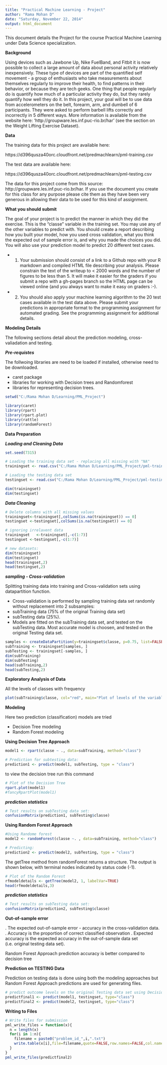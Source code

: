 ```yaml
---
title: "Practical Machine Learning - Project"
author: "Rama Mohan D"
date: "Saturday, November 22, 2014"
output: html_document
---
```


This document details the Project for the course Practical Machine Learning under Data Science specialization. 


**Background**

Using devices such as Jawbone Up, Nike FuelBand, and Fitbit it is now possible to collect a large amount of data about personal activity relatively inexpensively. These type of devices are part of the quantified self movement - a group of enthusiasts who take measurements about themselves regularly to improve their health, to find patterns in their behavior, or because they are tech geeks. One thing that people regularly do is quantify how much of a particular activity they do, but they rarely quantify how well they do it. In this project, your goal will be to use data from accelerometers on the belt, forearm, arm, and dumbell of 6 participants. They were asked to perform barbell lifts correctly and incorrectly in 5 different ways. More information is available from the website here: 'http://groupware.les.inf.puc-rio.br/har' (see the section on the Weight Lifting Exercise Dataset). 


**Data**


The training data for this project are available here: 

https://d396qusza40orc.cloudfront.net/predmachlearn/pml-training.csv

The test data are available here: 

https://d396qusza40orc.cloudfront.net/predmachlearn/pml-testing.csv

The data for this project come from this source: http://groupware.les.inf.puc-rio.br/har. If you use the document you create for this class for any purpose please cite them as they have been very generous in allowing their data to be used for this kind of assignment. 


**What you should submit**


The goal of your project is to predict the manner in which they did the exercise. This is the "classe" variable in the training set. You may use any of the other variables to predict with. You should create a report describing how you built your model, how you used cross validation, what you think the expected out of sample error is, and why you made the choices you did. You will also use your prediction model to predict 20 different test cases. 

- 1. Your submission should consist of a link to a Github repo with your R markdown and compiled HTML file describing your analysis. Please constrain the text of the writeup to < 2000 words and the number of figures to be less than 5. It will make it easier for the graders if you submit a repo with a gh-pages branch so the HTML page can be viewed online (and you always want to make it easy on graders :-).
- 2. You should also apply your machine learning algorithm to the 20 test cases available in the test data above. Please submit your predictions in appropriate format to the programming assignment for automated grading. See the programming assignment for additional details. 


**Modeling Details**


The following sections detail about the prediction modeling, cross-valiadation and testing. 


***Pre-requistes***

The follwoing libraries are need to be loaded if installed, otherwise need to be downloaded. 

- caret package
- libraries for working with Decision trees and Randomforest
- libraries for representing decision trees.


```r
setwd("C:/Rama Mohan D/Learning/PML_Project")

library(caret)
library(rpart)
library(rpart.plot)
library(rattle)
library(randomForest)
```

**Data Preparation**


***Loading and Cleaning Data***

```r
set.seed(7315)

# Loading the training data set - replacing all missing with "NA"
trainingset <- read.csv("C:/Rama Mohan D/Learning/PML_Project/pml-training.csv", na.strings=c("NA","#DIV/0!", ""))

# Loading the testing data set 
testingset <- read.csv("C:/Rama Mohan D/Learning/PML_Project/pml-testing.csv", na.strings=c("NA","#DIV/0!", ""))

dim(trainingset)
dim(testingset)

```


***Data Cleaning***

```r

# Delete columns with all missing values
trainingset<-trainingset[,colSums(is.na(trainingset)) == 0]
testingset <-testingset[,colSums(is.na(testingset)) == 0]

# ignoring irrelavent data 
trainingset   <-trainingset[,-c(1:7)]
testingset <-testingset[,-c(1:7)]

# new datasets:
dim(trainingset)
dim(testingset)
head(trainingset,2)
head(testingset,2)

```

***sampling - Cross-validation***

Splitting training data into training and Cross-validation sets using datapartition function.


- Cross-validation is performed by sampling training data set randomly without replacement into 2 subsamples: 
- subTraining data (75% of the original Training data set)
- subTesting data (25%).
- Models are fitted on the subTraining data set, and tested on the subTesting data. 
Most accurate model is choosen, and tested on the original Testing data set.


```r
samples <- createDataPartition(y=trainingset$classe, p=0.75, list=FALSE)
subTraining <- trainingset[samples, ] 
subTesting <- trainingset[-samples, ]
dim(subTraining)
dim(subTesting)
head(subTraining,2)
head(subTesting,2)
```

**Exploratory Analysis of Data**

All the levels of classes with frequency 

```r
plot(subTraining$classe, col="red", main="Plot of levels of the variable classe within the subTraining data set", xlab="classe levels", ylab="Frequency")
```

**Modeling**

Here two prediction (classification) models are tried 

- Decision Tree modeling
- Random Forest modeling


**Using Decision Tree Approach**

```r

model1 <- rpart(classe ~ ., data=subTraining, method="class")

# Prediction for subtesting data:
prediction1 <- predict(model1, subTesting, type = "class")

```

to view the decision tree run this command

```r
# Plot of the Decision Tree
rpart.plot(model1)
#fancyRpartPlot(model1)
```

***prediction statistics***

```r

# Test results on subTesting data set:
confusionMatrix(prediction1, subTesting$classe)
```

**Using Random Forest Approach**

```r

#Using Randome forest
model2 <- randomForest(classe ~. , data=subTraining, method="class")

# Predicting:
prediction2 <- predict(model2, subTesting, type = "class")

```

The getTree method from randomForest returns a structure. The output is shown below, with terminal nodes indicated by status code (-1). 

```r
# Plot of the Random Forest 
rfmodeldetails <- getTree(model2, 1, labelVar=TRUE)
head(rfmodeldetails,3)
```

***prediction statistics***

```r
# Test results on subTesting data set:
confusionMatrix(prediction2, subTesting$classe)
```

**Out-of-sample error**

. The expected out-of-sample error - accuracy in the cross-validation data. 
.  Accuracy is the proportion of correct classified observation
.	Expected accuracy is the expected accuracy in the out-of-sample data set (i.e. original testing data set).  

Random Forest Approach prediction accuracy is better compared to decision tree


**Prediction on TESTING Data**

Prediction on testing data is done using both the modeling approaches but Random Forest Approach predictions are used for generating files.

```r
# predict outcome levels on the original Testing data set using Decision Tree algorithm and Random Forest Approach
predictfinal1 <- predict(model1, testingset, type="class")
predictfinal2 <- predict(model2, testingset, type="class")
```


**Writing to Files**

```r
# Write files for submission
pml_write_files = function(x){
  n = length(x)
  for(i in 1:n){
    filename = paste0("problem_id_",i,".txt")
    write.table(x[i],file=filename,quote=FALSE,row.names=FALSE,col.names=FALSE)
  }
}
pml_write_files(predictfinal2)
```

